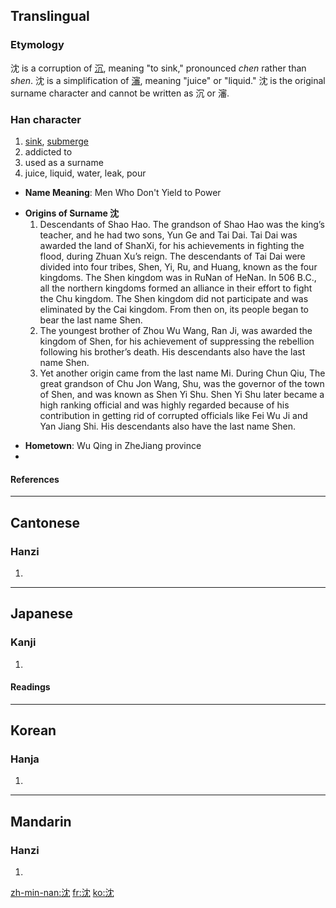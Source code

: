 {{see|沉|瀋}}

==Translingual==
===Etymology===
沈 is a corruption of [[沉]], meaning "to sink," pronounced ''chen'' rather than ''shen''. 沈 is a simplification of [[瀋]], meaning "juice" or "liquid." 沈 is the original surname character and cannot be written as 沉 or 瀋.

===Han character===
{{Han char|rn=85|rad=水|as=04|sn=7|four=3411<sub>2</sub>|canj=水中月山 (ELBU)}}
# [[sink]], [[submerge]]
# addicted to
# used as a surname
# juice, liquid, water, leak, pour



* '''Name Meaning''': Men Who Don't Yield to Power

* '''Origins of Surname 沈'''
*# Descendants of Shao Hao. The grandson of Shao Hao was the king’s teacher, and he had two sons, Yun Ge and Tai Dai. Tai Dai was awarded the land of ShanXi, for his achievements in fighting the flood, during Zhuan Xu’s reign. The descendants of Tai Dai were divided into four tribes, Shen, Yi, Ru, and Huang, known as the four kingdoms. The Shen kingdom was in RuNan of HeNan. In 506 B.C., all the northern kingdoms formed an alliance in their effort to fight the Chu kingdom. The Shen kingdom did not participate and was eliminated by the Cai kingdom. From then on, its people began to bear the last name Shen.
*# The youngest brother of Zhou Wu Wang, Ran Ji, was awarded the kingdom of Shen, for his achievement of suppressing the rebellion following his brother’s death. His descendants also have the last name Shen.
*# Yet another origin came from the last name Mi. During Chun Qiu, The great grandson of Chu Jon Wang, Shu, was the governor of the town of Shen, and was known as Shen Yi Shu. Shen Yi Shu later became a high ranking official and was highly regarded because of his contribution in getting rid of corrupted officials like Fei Wu Ji and Yan Jiang Shi. His descendants also have the last name Shen.

* '''Hometown''': Wu Qing in ZheJiang province
*
====References====
{{Han ref|kx=0610.060|dkj=17189|dj=1002.150|hdz=31572.070|uh=6C88|ud=27784|bh=A848|bd=43080}}

----
==Cantonese==
===Hanzi===
{{yue-hanzi|jyut=|y=sam2}}
# {{defn|Cantonese}}

----
==Japanese==
===Kanji===
{{ja-kanji|grade=c|rs=水04}}
# {{defn|Japanese}} 
====Readings====
{{ja-readings|on=[[ちん]] (chin), [[じん]] (jin), [[しん]] (shin)|kun=[[しずむ]] (shizumu), [[しずめる]] (shizumeru)}}

----
==Korean==
===Hanja===
{{ko-hanja|hangeul=[[침]], [[심]]|eumhun=|rv=chim, sim|mr=ch'im, sim|y=chim, sim}}
# {{defn|Korean}}

----
==Mandarin==
===Hanzi===
{{cmn-hanzi|tra=瀋|pin=[[shěn]] ([[shen3]])|wg=shen<sup>3</sup>}}
# {{defn|Mandarin}}


[[zh-min-nan:沈]]
[[fr:沈]]
[[ko:沈]]